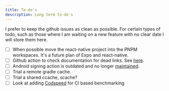 ```yaml
---
title: To-do's
description: Long term to-do's
---
```


I prefer to keep the github issues as clean as possible. For certain types of todo, 
such as those where I am waiting on a new feature with no clear date I will store them here.


- [ ] When possible move the react-native project into the PNPM workspaces. It's a future plan of Expo and react-native.
- [ ] Github action to check documentation for dead links. See [here](https://docs.github.com/en/actions/examples/using-the-github-cli-on-a-runner).
- [ ] Android signing action is outdated and no longer [maintained](https://github.com/r0adkll/sign-android-release).
- [ ] Trial a remote gradle cache.
- [ ] Trial a shared ccache, scache?
- [ ] Look at adding [Codspeed](https://codspeed.io/blog) for CI based benchmarking
